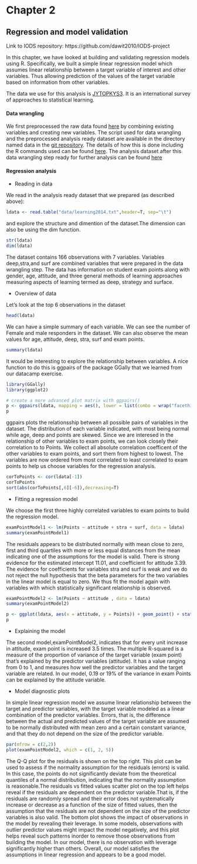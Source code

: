 
# Chapter 2
## Regression and model validation

Link to IODS repository: https://github.com/dawit2010/IODS-project

In this chapter, we have looked at building and validating regression models using R. Specifically, we built a simple linear regression 
model which assumes linear relationship between a target variable of interest and other variables. Thus allowing prediction of the values of the target variable based on information from other variables. 

The data we use for this analysis is [JYTOPKYS3](http://www.helsinki.fi/~kvehkala/JYTmooc/JYTOPKYS3-meta.txt). It is an international survey of approaches to statistical learning. 

#### Data wrangling

We first preprocessed the raw data found [here](http://www.helsinki.fi/~kvehkala/JYTmooc/JYTOPKYS3-data.txt) by combining existing variables and creating new variables. The script used for data wrangling and the preprocessed analysis ready dataset are available in the directory named data in the [git repository](https://github.com/Dawit2010/IODS-project). The details of how this is done including the R commands used can be found [here](https://github.com/Dawit2010/IODS-project/blob/master/data/create_learning2014.R). The analysis dataset after this data wrangling step ready for further analysis can be found [here](https://github.com/Dawit2010/IODS-project/blob/master/data/learning2014.txt)

#### Regression analysis

- Reading in data

We read in the analysis ready dataset that we prepared (as described above):
```r
ldata <- read.table("data/learning2014.txt",header=T, sep="\t")
```

and explore the structure and dimention of the dataset.The dimension can also be using the dim function.

```r
str(ldata)
dim(ldata)
```

The dataset contains 166 observations with 7 variables. Variables deep,stra,and surf are combined variables that were prepared in the data wrangling step. The data has information on student exam points along with gender, age, attitude, and three general methods of learning approaches measuring aspects of learning termed as deep, strategy and surface.

- Overview of data

Let's look at the top 6 observations in the dataset

```r
head(ldata)
```
We can have a simple summary of each variable. We can see the number of Female and male responders in the dataset. We can also observe the mean values for age, attitude, deep, stra, surf and exam points.
```r
summary(ldata)
```

It would be interesting to explore the relationship between variables. A nice function to do this is ggpairs of the package GGally that we learned from our datacamp exercise.

```r
library(GGally)
library(ggplot2)

# create a more advanced plot matrix with ggpairs()
p <- ggpairs(ldata, mapping = aes(), lower = list(combo = wrap("facethist", bins = 20)))
p 
```

ggpairs plots the relationsship between all possible pairs of variables in the dataset. The distribution of each variable indicated, with most being normal while age, deep and points are skewed. Since we are interesed in the relationship of other variables to exam points, we can look closely their correlation to to Points. We collect all absolute correlation coefficent of the other variables to exam points, and sort them from highest to lowest. The variables are now ordered from most correlated to least correlated to exam points to help us choose variables for the regression analysis.

```r
corToPoints <- cor(ldata[-1])
corToPoints
sort(abs(corToPoints[,6][-6]),decreasing=T)

```

- Fitting a regression model

We choose the first three highly correlated variables to exam points to build the regression model.

```r
examPointModel1 <- lm(Points ~ attitude + stra + surf, data = ldata)
summary(examPointModel1)
```
The residuals appears to be distributed normally with mean close to zero, first and third quartiles with more or less equal distances from the mean indicating one of the assumptions for the model is valid. There is strong evidence for the estimated intercept 11.01, and coefficient for attitude 3.39. The evidence for coefficients for variables stra and surf is weak and we do not reject the null hypothesis that the beta parameters for the two variables in the linear model is equal to zero. We thus fit the model again with variables with which statistically significant relationship is observed.

```r
examPointModel2 <- lm(Points ~ attitude , data = ldata)
summary(examPointModel2)

p <- ggplot(ldata, aes(x = attitude, y = Points)) + geom_point() + stat_smooth(method = "lm", formula = y ~ x, size = 1)
p
```

- Explaining the model

The second model,examPointModel2, indicates that for every unit increase in attitude, exam point is increased 3.5 times. The multiple R-squared is a measure of the proportion of variance of the target variable (exam point) that's explained by the predictor variables (attitude). It has a value ranging from 0 to 1, and measures how well the predictor variables and the target variable are related. In our model, 0.19 or 19% of the variance in exam Points can be explained by the attitude variable. 


- Model diagnostic plots

In simple linear regression model we assume linear relationship between the target and predictor variables, with the target variable modeled as a linear combination of the predictor variables. Errors, that is, the difference between the actual and predicted values of the target variable are assumed to be normally distributed with mean zero and a certain constant variance, and that they do not depend on the size of the predictor variable.

```r
par(mfrow = c(2,2))
plot(examPointModel2, which = c(1, 2, 5))
```

The Q-Q plot for the residuals is shown on the top right. This plot can be used to assess if the normality assumption for the residuals (errors) is valid. In this case, the points do not significantly deviate from the theoretical quantiles of a normal distribution, indicating that the normality assumption is reasonable.The residuals vs fitted values scatter plot on the top left helps reveal if the residuals are dependent on the predictor variable.That is, if the residuals are randomly spread and their error does not systematically increase or decrease as a function of the size of fitted values, then the assumption that the residuals are not dependent on the size of the predictor variables is also valid. The bottom plot shows the impact of observations in the model by revealing their leverage. In some models,  observations with outlier predictor values might impact the model negatively, and this plot helps reveal such patterns inorder to remove those observations from building the model. In our model, there is no observation with leverage significantly higher than others. Overall, our model satisfies the assumptions in linear regression and appears to be a good model.